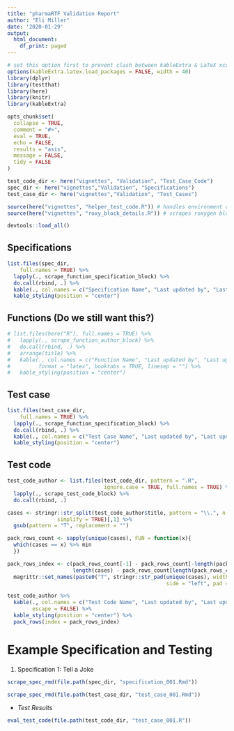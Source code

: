 ```yaml
---
title: "pharmaRTF Validation Report"
author: "Eli Miller"
date: '2020-01-29'
output:
  html_document:
    df_print: paged
---
```


```r
# set this option first to prevent clash between kableExtra & LaTeX xcolor
options(kableExtra.latex.load_packages = FALSE, width = 40)
library(dplyr)
library(testthat)
library(here)
library(knitr)
library(kableExtra)

opts_chunk$set(
  collapse = TRUE,
  comment = "#>",
  eval = TRUE,
  echo = FALSE,
  results = "asis",
  message = FALSE,
  tidy = FALSE
)

test_code_dir <- here("vignettes", "Validation", "Test_Case_Code")
spec_dir <- here("vignettes","Validation", "Specifications")
test_case_dir <- here("vignettes","Validation", "Test_Cases")

source(here("vignettes", "helper_test_code.R")) # handles environment and access to test_that contents
source(here("vignettes", "roxy_block_details.R")) # scrapes roxygen block for authorship details

devtools::load_all()
```

## Specifications

```r
list.files(spec_dir,
    full.names = TRUE) %>%
  lapply(., scrape_function_specification_block) %>%
  do.call(rbind, .) %>%
  kable(., col.names = c("Specification Name", "Last updated by", "Last updated date")) %>%
  kable_styling(position = "center")
```   

## Functions (Do we still want this?)

```r
# list.files(here("R"), full.names = TRUE) %>%
#   lapply(., scrape_function_author_block) %>% 
#   do.call(rbind, .) %>% 
#   arrange(title) %>% 
#   kable(., col.names = c("Function Name", "Last updated by", "Last updated date"),
#         format = "latex", booktabs = TRUE, linesep = "") %>% 
#   kable_styling(position = "center") 
```

## Test case


```r
list.files(test_case_dir,
    full.names = TRUE) %>%
  lapply(., scrape_function_specification_block) %>%
  do.call(rbind, .) %>%
  kable(., col.names = c("Test Case Name", "Last updated by", "Last updated date")) %>%
  kable_styling(position = "center")
```



## Test code

```r
test_code_author <- list.files(test_code_dir, pattern = ".R",
                               ignore.case = TRUE, full.names = TRUE) %>%
  lapply(., scrape_test_code_block) %>%
  do.call(rbind, .)

cases <- stringr::str_split(test_code_author$title, pattern = "\\.", n = 2,
                simplify = TRUE)[,1] %>%
  gsub(pattern = "T", replacement = "")

pack_rows_count <- sapply(unique(cases), FUN = function(x){
  which(cases == x) %>% min
  })

pack_rows_index <- c(pack_rows_count[-1] - pack_rows_count[-length(pack_rows_count)],
                     length(cases) - pack_rows_count[length(pack_rows_count)] + 1) %>%
  magrittr::set_names(paste0("T", stringr::str_pad(unique(cases), width = 3,
                                                   side = "left", pad = 0)))

test_code_author %>%
  kable(., col.names = c("Test Code Name", "Last updated by", "Last updated date"),
        escape = FALSE) %>%
  kable_styling(position = "center") %>%
  pack_rows(index = pack_rows_index)
```

\clearpage


# Example Specification and Testing

1. Specification 1: Tell a Joke

```r
scrape_spec_rmd(file.path(spec_dir, "specification_001.Rmd"))
```

```r
scrape_spec_rmd(file.path(test_case_dir, "test_case_001.Rmd"))
```

+ _Test Results_
    
```r
eval_test_code(file.path(test_code_dir, "test_case_001.R")) 
```
